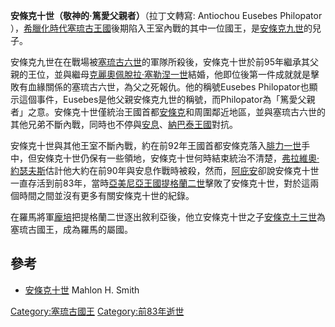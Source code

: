 '''安條克十世（敬神的·篤愛父親者）'''（拉丁文轉寫: Antiochou Eusebes Philopator ），[[希臘化時代|希臘化時代]][[塞琉古帝國|塞琉古王國]]後期陷入王室內戰的其中一位國王，是[[安條克九世|安條克九世]]的兒子。

安條克九世在在戰場被[[塞琉古六世|塞琉古六世]]的軍隊所殺後，安條克十世於前95年繼承其父親的王位，並與繼母[[克婁巴特拉·塞勒涅一世|克麗奧佩脫拉·塞勒涅一世]]結婚，他即位後第一件成就就是擊敗有血緣關係的塞琉古六世，為父之死報仇。他的稱號Eusebes Philopator也顯示這個事件，Eusebes是他父親安條克九世的稱號，而Philopator為「篤愛父親者」之意。安條克十世僅統治王國首都[[安條克|安條克]]和周圍鄰近地區，並與塞琉古六世的其他兄弟不斷內戰，同時也不停與[[安息_(国家)|安息]]、[[納巴泰人|納巴泰王國]]對抗。

安條克十世與其他王室不斷內戰，約在前92年王國首都安條克落入[[腓力一世_(塞琉古王國)|腓力一世]]手中，但安條克十世仍保有一些領地，安條克十世何時結束統治不清楚，[[弗拉維奧·約瑟夫斯|弗拉維奧·約瑟夫斯]]估計他大約在前90年與安息作戰時被殺，然而，[[阿庇安|阿庇安]]卻說安條克十世一直存活到前83年，當時[[亞美尼亞王國|亞美尼亞王國]][[提格蘭二世|提格蘭二世]]擊敗了安條克十世，對於這兩個時間之間並沒有更多有關安條克十世的紀錄。

在羅馬將軍[[龐培|龐培]]把提格蘭二世逐出敘利亞後，他立安條克十世之子[[安條克十三世|安條克十三世]]為塞琉古國王，成為羅馬的屬國。

==參考==
* [http://virtualreligion.net/iho/antiochus_10.html 安條克十世] {{Wayback|url=http://virtualreligion.net/iho/antiochus_10.html |date=20200729063335 }}  Mahlon H. Smith

{{s-start}}
{{s-hou|[[塞琉古帝國|塞琉古王朝]]||?||?}}
{{s-bef|before=[[安條克九世|安條克九世]]}}
{{s-ttl|title=[[塞琉古帝國|塞琉古國王]]|years=前95年–前83年<br>與[[塞琉古六世|塞琉古六世]]、[[安條克十一世|安條克十一世]]、[[腓力一世_(塞琉古王國)|腓力一世]]、[[德米特里三世_(塞琉古王國)|德米特里三世]]之間持續內戰}}
{{s-aft|after=亞美尼亞王國占領<br>[[提格蘭二世|提格蘭二世]]}}
{{end}}

{{希臘化時代統治者}}
[[Category:塞琉古國王|Category:塞琉古國王]]
[[Category:前83年逝世|Category:前83年逝世]]